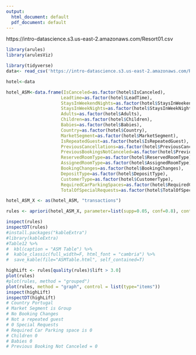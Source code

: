 ---
output:
  html_document: default
  pdf_document: default
---
https://intro-datascience.s3.us-east-2.amazonaws.com/Resort01.csv
```{r}
library(arules)
library(arulesViz)

library(tidyverse)
data<- read_csv('https://intro-datascience.s3.us-east-2.amazonaws.com/Resort01.csv')

hotel<-data
```
```{r}
hotel_ASM<-data.frame(IsCanceled=as.factor(hotel$IsCanceled),
                     Leadtime=as.factor(hotel$LeadTime),
                     StaysInWeekendNights=as.factor(hotel$StaysInWeekendNights),
                     StaysInWeekNights=as.factor(hotel$StaysInWeekNights),
                     Adults=as.factor(hotel$Adults),
                     Children=as.factor(hotel$Children),
                     Babies=as.factor(hotel$Babies),
                     Country=as.factor(hotel$Country),
                     MarketSegment=as.factor(hotel$MarketSegment),
                     IsRepeatedGuest=as.factor(hotel$IsRepeatedGuest),
                     PreviousCancellations=as.factor(hotel$PreviousCancellations),
                     PreviousBookingsNotCanceled=as.factor(hotel$PreviousBookingsNotCanceled),
                     ReservedRoomType=as.factor(hotel$ReservedRoomType),
                     AssignedRoomType=as.factor(hotel$AssignedRoomType),
                     BookingChanges=as.factor(hotel$BookingChanges),
                     DepositType=as.factor(hotel$DepositType),
                     CustomerType=as.factor(hotel$CustomerType),
                     RequiredCarParkingSpaces=as.factor(hotel$RequiredCarParkingSpaces),
                     TotalOfSpecialRequests=as.factor(hotel$TotalOfSpecialRequests))

hotel_ASM_X <- as(hotel_ASM, "transactions")

rules <- apriori(hotel_ASM_X, parameter=list(supp=0.05, conf=0.8), control=list(verbose=F), appearance=list(default="lhs",rhs=("IsCanceled=1")))

inspect(rules)
inspectDT(rules) 
#install.packages("kableExtra")
#library(kableExtra)
#Table12 %>%
#  kbl(caption = "ASM Table") %>%
#  kable_classic(full_width=F, html_font = "cambria") %>%
#  save_kable(file="ASMTable.html", self_contained=T)
```
```{r}
highLift <- rules[quality(rules)$lift > 3.0] 
plot(rules)
#plot(rules, method = "grouped")
plot(rules, method = "graph", control = list(type="items"))
inspect(highLift)
inspectDT(highLift)
# Country Portugal
# Market Segment is Group
# No Booking Changes
# Not a repeated guest
# 0 Special Requests
# Required Car Parking space is 0
# Children 0
# Babies 0
# Previous Booking Not Canceled = 0
```

